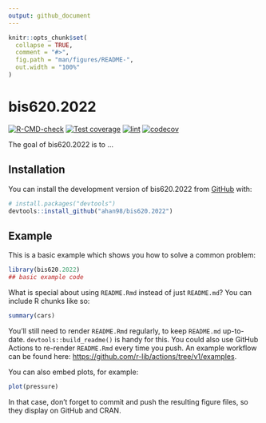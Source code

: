 ```yaml
---
output: github_document
---
```


<!-- README.md is generated from README.Rmd. Please edit that file -->

```r
knitr::opts_chunk$set(
  collapse = TRUE,
  comment = "#>",
  fig.path = "man/figures/README-",
  out.width = "100%"
)
```

# bis620.2022

<!-- badges: start -->
[![R-CMD-check](https://github.com/ahan98/bis620.2022/actions/workflows/R-CMD-check.yaml/badge.svg)](https://github.com/ahan98/bis620.2022/actions/workflows/R-CMD-check.yaml)
[![Test coverage](https://github.com/ahan98/bis620.2022/actions/workflows/test-coverage.yaml/badge.svg)](https://github.com/ahan98/bis620.2022/actions/workflows/test-coverage.yaml)
[![lint](https://github.com/ahan98/bis620.2022/actions/workflows/lint.yaml/badge.svg)](https://github.com/ahan98/bis620.2022/actions/workflows/lint.yaml)
[![codecov](https://codecov.io/gh/ahan98/bis620.2022/branch/main/graph/badge.svg?token=XIPFAP6I5G)](https://codecov.io/gh/ahan98/bis620.2022)
<!-- badges: end -->

The goal of bis620.2022 is to ...

## Installation

You can install the development version of bis620.2022 from [GitHub](https://github.com/) with:

``` r
# install.packages("devtools")
devtools::install_github("ahan98/bis620.2022")
```

## Example

This is a basic example which shows you how to solve a common problem:

```r
library(bis620.2022)
## basic example code
```

What is special about using `README.Rmd` instead of just `README.md`? You can include R chunks like so:

```r
summary(cars)
```

You'll still need to render `README.Rmd` regularly, to keep `README.md` up-to-date. `devtools::build_readme()` is handy for this. You could also use GitHub Actions to re-render `README.Rmd` every time you push. An example workflow can be found here: <https://github.com/r-lib/actions/tree/v1/examples>.

You can also embed plots, for example:

```r
plot(pressure)
```

In that case, don't forget to commit and push the resulting figure files, so they display on GitHub and CRAN.
